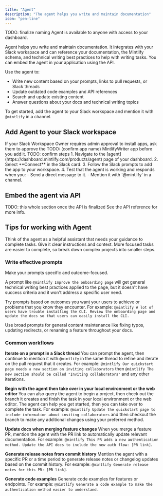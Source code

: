 ```yaml
---
title: "Agent"
description: "The agent helps you write and maintain documentation"
icon: "pen-line"
---
```

TODO: finalize naming
<Info>
  Agent is available to anyone with access to your dashboard.
</Info>

Agent helps you write and maintain documentation. It integrates with your Slack workspace and can reference your documentation, the Mintlify schema, and technical writing best practices to help with writing tasks. You can embed the agent in your application using the API.

Use the agent to:

- Write new content based on your prompts, links to pull requests, or Slack threads
- Update outdated code examples and API references
- Search and update existing content
- Answer questions about your docs and technical writing topics

To get started, add the agent to your Slack workspace and mention it with `@mintlify` in a channel.

## Add Agent to your Slack workspace

<Note>
  If your Slack Workspace Owner requires admin approval to install apps, ask them to approve the TODO: (confirm app name) MintlifyWriter app before you add it.
</Note>
TODO: confirm steps
1. Navigate to the [agent](https://dashboard.mintlify.com/products/agent) page of your dashboard.
2. Select **Connect** in the Slack card.
3. Follow the Slack prompts to add the app to your workspace.
4. Test that the agent is working and responds when you:
  - Send a direct message to it.
  - Mention it with `@mintlify` in a channel.

## Embed the agent via API
TODO: this whole section once the API is finalized
See the API reference for more info.

## Tips for working with Agent

Think of the agent as a helpful assistant that needs your guidance to complete tasks. Give it clear instructions and context. More focused tasks are easier to complete, so break down complex projects into smaller steps.

### Write effective prompts

Make your prompts specific and outcome-focused.

A prompt like `@mintlify Improve the onboarding page` will get general technical writing best practices applied to the page, but it doesn't have success criteria and it won't address a specific user need.

Try prompts based on outcomes you want your users to achieve or problems that you know they encounter. For example: `@mintlify A lot of users have trouble installing the CLI. Review the onboarding page and update the docs so that users can easily install the CLI.`

Use broad prompts for general content maintenance like fixing typos, updating redirects, or renaming a feature throughout your docs.

### Common workflows

**Iterate on a prompt in a Slack thread**
You can prompt the agent, then continue to mention it with `@mintlify` in the same thread to refine and iterate on the pull request that it creates. For example: `@mintlify Our quickstart page needs a new section on inviting collaborators` then `@mintlify The new section should be called "Inviting collaborators"` and any other iterations.

**Begin with the agent then take over in your local environment or the web editor**
You can also query the agent to begin a project, then check out the branch it creates and finish the task in your local environment or the web editor. The agent can help you get started, then you can take over to complete the task. For example: `@mintlify Update the quickstart page to include information about inviting collaborators` and then checkout the branch to make any additional changes using your preferred method.

**Update docs when merging feature changes**
When you merge a feature PR, mention the agent with the PR link to automatically update relevant documentation. For example: `@mintlify This PR adds a new authentication method. Update the API docs to include the new auth flow: [PR link]`.

**Generate release notes from commit history**
Mention the agent with a specific PR or a time period to generate release notes or changelog updates based on the commit history. For example: `@mintlify Generate release notes for this PR: [PR link]`.

**Generate code examples**
Generate code examples for features or endpoints. For example: `@mintlify Generate a code example to make the authentication method easier to understand`.
